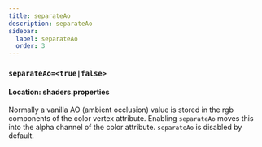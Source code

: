 ```yaml
---
title: separateAo
description: separateAo
sidebar:
  label: separateAo
  order: 3
---
```


### `separateAo=<true|false>`

#### Location: shaders.properties

Normally a vanilla AO (ambient occlusion) value is stored in the rgb components of the color vertex attribute. Enabling `separateAo` moves this into the alpha channel of the color attribute. `separateAo` is disabled by default.